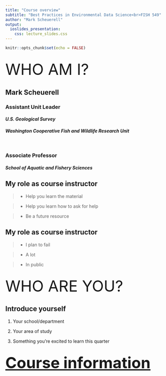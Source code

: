 ```yaml
---
title: "Course overview"
subtitle: "Best Practices in Environmental Data Science<br>FISH 549"
author: "Mark Scheuerell"
output:
  ioslides_presentation:
    css: lecture_slides.css
---
```


```r
knitr::opts_chunk$set(echo = FALSE)
```

## {.flexbox .vcenter .bigger}

<font size="10">
WHO AM I? 
</font>


## Mark Scheuerell

### Assistant Unit Leader
#### _U.S. Geological Survey_
#### _Washington Cooperative Fish and Wildlife Research Unit_

<br>

### Associate Professor
#### _School of Aquatic and Fishery Sciences_


## My role as course instructor

> - Help you learn the material

> - Help you learn how to ask for help

> - Be a future resource


## My role as course instructor

> - I plan to fail

> - A lot

> - In public


## {.flexbox .vcenter .bigger}

<font size="10">
WHO ARE YOU? 
</font>


## Introduce yourself

1. Your school/department

2. Your area of study

3. Something you're excited to learn this quarter


## {.flexbox .vcenter .bigger}

<font size="10">
[__Course information__](https://fish549.github.io/website/)
</font>

